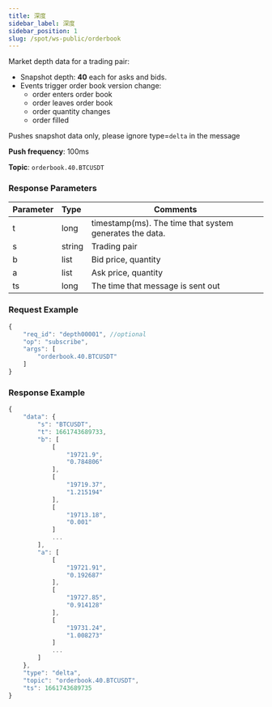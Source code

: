 ```yaml
---
title: 深度
sidebar_label: 深度
sidebar_position: 1
slug: /spot/ws-public/orderbook
---
```


<p>Market depth data for a trading pair: </p>
<ul>
  <li>Snapshot depth: <b>40</b> each for asks and bids.</li>
  <li>Events trigger order book version change:
    <ul>
      <li>order enters order book</li>
      <li>order leaves order book</li>
      <li>order quantity changes</li>
      <li>order filled</li>
    </ul>
  </li>
</ul>
<p>Pushes snapshot data only, please ignore type=<code>delta</code> in the message</p>
<p><b>Push frequency</b>: 100ms</p>
<p><b>Topic</b>: <code>orderbook.40.BTCUSDT</code></p>

### Response Parameters
| Parameter | Type | Comments|
|:----- |:-----|----- |
| t | long | timestamp(ms). The time that system generates the data. |
| s | string | Trading pair |
| b | list | Bid price, quantity |
| a | list | Ask price, quantity |
| ts | long | The time that message is sent out |

### Request Example

<Tabs>
<TabItem value="console" label="JSON subscription message">

```javascript
{
    "req_id": "depth00001", //optional
    "op": "subscribe",
    "args": [
        "orderbook.40.BTCUSDT"
    ]
}
```

</TabItem>
</Tabs>

### Response Example

```javascript
{
    "data": {
        "s": "BTCUSDT",
        "t": 1661743689733,
        "b": [
            [
                "19721.9",
                "0.784806"
            ],
            [
                "19719.37",
                "1.215194"
            ],
            [
                "19713.18",
                "0.001"
            ]
            ...
        ],
        "a": [
            [
                "19721.91",
                "0.192687"
            ],
            [
                "19727.85",
                "0.914128"
            ],
            [
                "19731.24",
                "1.008273"
            ]
            ...
        ]
    },
    "type": "delta",
    "topic": "orderbook.40.BTCUSDT",
    "ts": 1661743689735
}
```
